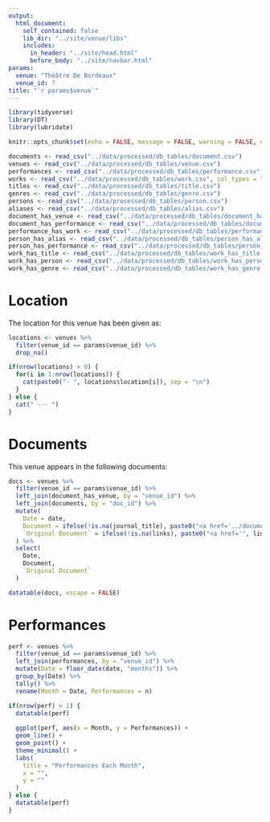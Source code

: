 ```yaml
---
output:
  html_document:
    self_contained: false
    lib_dir: "../site/venue/libs"
    includes:
      in_header: "../site/head.html"
      before_body: "../site/navbar.html"
params:
  venue: "Théâtre De Bordeaux"
  venue_id: 7
title: "`r params$venue`"
---
```


```r
library(tidyverse)
library(DT)
library(lubridate)

knitr::opts_chunk$set(echo = FALSE, message = FALSE, warning = FALSE, error = FALSE)

documents <- read_csv("../data/processed/db_tables/document.csv")
venues <- read_csv("../data/processed/db_tables/venue.csv")
performances <- read_csv("../data/processed/db_tables/performance.csv", col_types = "cnDccccccc")
works <- read_csv("../data/processed/db_tables/work.csv", col_types = "ncccccc")
titles <- read_csv("../data/processed/db_tables/title.csv")
genres <- read_csv("../data/processed/db_tables/genre.csv")
persons <- read_csv("../data/processed/db_tables/person.csv")
aliases <- read_csv("../data/processed/db_tables/alias.csv")
document_has_venue <- read_csv("../data/processed/db_tables/document_has_venue.csv")
document_has_performance <- read_csv("../data/processed/db_tables/document_has_performance.csv")
performance_has_work <- read_csv("../data/processed/db_tables/performance_has_work.csv")
person_has_alias <- read_csv("../data/processed/db_tables/person_has_alias.csv")
person_has_performance <- read_csv("../data/processed/db_tables/person_has_performance.csv")
work_has_title <- read_csv("../data/processed/db_tables/work_has_title.csv")
work_has_person <- read_csv("../data/processed/db_tables/work_has_person.csv")
work_has_genre <- read_csv("../data/processed/db_tables/work_has_genre.csv")

```

# Location
The location for this venue has been given as:
```r
locations <- venues %>%
  filter(venue_id == params$venue_id) %>%
  drop_na()

if(nrow(locations) > 0) {
  for(i in 1:nrow(locations)) {
    cat(paste0("- ", locations$location[i]), sep = "\n")  
  }
} else {
  cat(" --- ")
}

```

# Documents
This venue appears in the following documents:

```r
docs <- venues %>%
  filter(venue_id == params$venue_id) %>%
  left_join(document_has_venue, by = "venue_id") %>%
  left_join(documents, by = "doc_id") %>%
  mutate(
    Date = date,
    Document = ifelse(!is.na(journal_title), paste0("<a href='../document/", doc_id, ".html'>", journal_title, "</a>"), ""),
    `Original Document` = ifelse(!is.na(links), paste0("<a href='", links, "'>Original Document</a>"), "")
  ) %>%
  select(
    Date,
    Document,
    `Original Document`
  )

datatable(docs, escape = FALSE)
```

# Performances
```r
perf <- venues %>%
  filter(venue_id == params$venue_id) %>%
  left_join(performances, by = "venue_id") %>%
  mutate(Date = floor_date(date, "months")) %>%
  group_by(Date) %>%
  tally() %>%
  rename(Month = Date, Performances = n)

if(nrow(perf) > 1) {
  datatable(perf)
  
  ggplot(perf, aes(x = Month, y = Performances)) +
  geom_line() +
  geom_point() +
  theme_minimal() +
  labs(
    title = "Performances Each Month",
    x = "",
    y = ""
  )  
} else {
  datatable(perf)
}

```